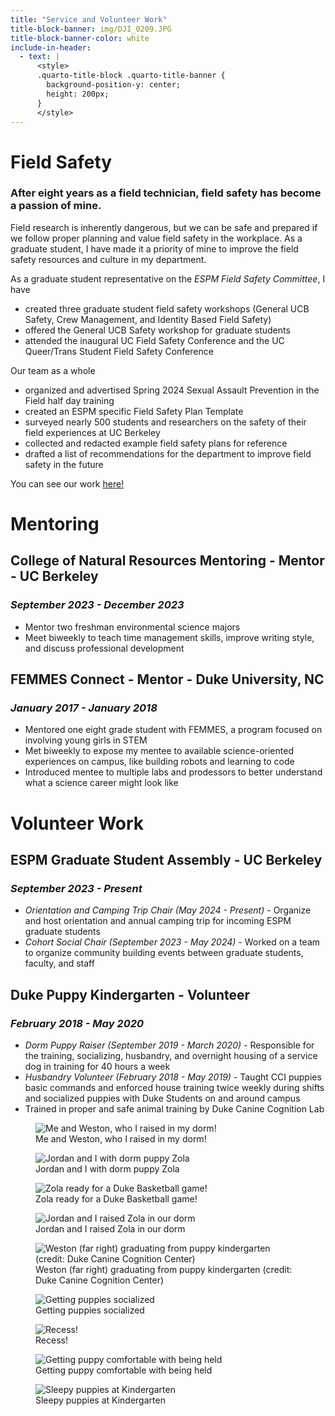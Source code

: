 ```yaml
---
title: "Service and Volunteer Work"
title-block-banner: img/DJI_0209.JPG
title-block-banner-color: white
include-in-header:
  - text: |
      <style>
      .quarto-title-block .quarto-title-banner {
        background-position-y: center;
        height: 200px;
      }
      </style>
---
```


# Field Safety 

### After eight years as a field technician, field safety has become a passion of mine. 
Field research is inherently dangerous, but we can be safe and prepared if we follow proper planning and value field safety in the workplace. As a graduate student, I have made it a priority of mine to improve the field safety resources and culture in my department. 

As a graduate student representative on the *ESPM Field Safety Committee*, I have

- created three graduate student field safety workshops (General UCB Safety, Crew Management, and Identity Based Field Safety) 
- offered the General UCB Safety workshop for graduate students 
- attended the inaugural UC Field Safety Conference and the UC Queer/Trans Student Field Safety Conference 

Our team as a whole 

- organized and advertised Spring 2024 Sexual Assault Prevention in the Field half day training
- created an ESPM specific Field Safety Plan Template 
- surveyed nearly 500 students and researchers on the safety of their field experiences at UC Berkeley
- collected and redacted example field safety plans for reference 
- drafted a list of recommendations for the department to improve field safety in the future

You can see our work [here!](https://ourenvironment.berkeley.edu/service-portal/field-safety)

# Mentoring 

## College of Natural Resources Mentoring - Mentor - UC Berkeley 	      
### *September 2023 - December 2023*
- Mentor two freshman environmental science majors 
- Meet biweekly to teach time management skills, improve writing style, and discuss professional development

## FEMMES Connect - Mentor - Duke University, NC		     	 
### *January 2017 - January 2018*
- Mentored one eight grade student with FEMMES, a program focused on involving young girls in STEM
- Met biweekly to expose my mentee to available science-oriented experiences on campus, like building robots and learning to code
- Introduced mentee to multiple labs and prodessors to better understand what a science career might look like

# Volunteer Work 

## ESPM Graduate Student Assembly - UC Berkeley 			      
### *September 2023 - Present* 
- *Orientation and Camping Trip Chair (May 2024 - Present)* - Organize and host orientation and annual camping trip for incoming ESPM graduate students
- *Cohort Social Chair (September 2023 - May 2024)* - Worked on a team to organize community building events between graduate students, faculty, and staff

## Duke Puppy Kindergarten - Volunteer					     
### *February 2018 - May 2020*
- *Dorm Puppy Raiser (September 2019 - March 2020)* - Responsible for the training, socializing, husbandry, and overnight housing of a service dog in training for 40 hours a week
- *Husbandry Volunteer (February 2018 - May 2019)* - Taught CCI puppies basic commands and enforced house training twice weekly during shifts and socialized puppies with Duke Students on and around campus
- Trained in proper and safe animal training by Duke Canine Cognition Lab

:::{layout-ncol=2}

:::{.left}
![Me and Weston, who I raised in my dorm!](img/IMG_3541.jpg){group="puppy"}

![Jordan and I with dorm puppy Zola](img/IMG_9287.jpeg){group="puppy"}

![Zola ready for a Duke Basketball game!](img/IMG_9510.jpg){group="puppy"}

![Jordan and I raised Zola in our dorm](img/XZPT8507.JPG){group="puppy"}


:::

:::{.right}

![Weston (far right) graduating from puppy kindergarten (credit: Duke Canine Cognition Center)](img/IMG_3542.jpg){group="puppy"}

![Getting puppies socialized](img/IMG_1999 2.jpg){group="puppy"}

![Recess!](img/IMG_2076.jpg){group="puppy"}

![Getting puppy comfortable with being held](img/IMG_5359.jpeg){group="puppy"}

![Sleepy puppies at Kindergarten](img/IMG_1496.jpg){group="puppy"}
:::

:::

